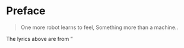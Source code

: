 # Preface {.unnumbered}

> One more robot learns to feel,
> Something more than a machine..

The lyrics above are from "